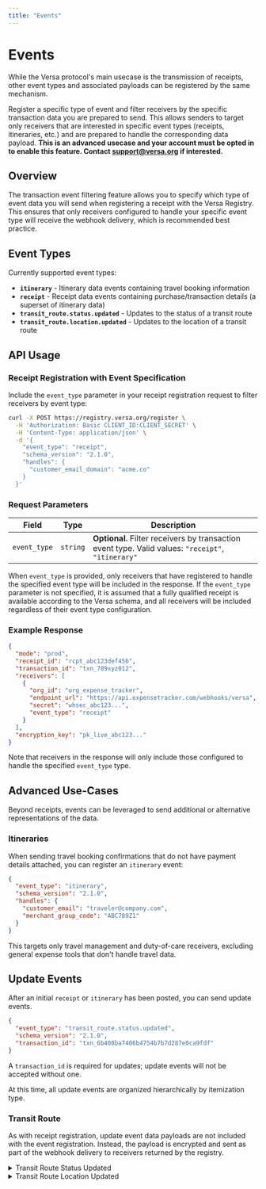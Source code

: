 ```yaml
---
title: "Events"
---
```


# Events

While the Versa protocol's main usecase is the transmission of receipts, other event types and associated payloads can be registered by the same mechanism.

Register a specific type of event and filter receivers by the specific transaction data you are prepared to send.
This allows senders to target only receivers that are interested in specific event types (receipts, itineraries, etc.) and are prepared to handle the corresponding data payload.
**This is an advanced usecase and your account must be opted in to enable this feature. Contact support@versa.org if interested.**

## Overview

The transaction event filtering feature allows you to specify which type of event data you will send when registering a receipt with the Versa Registry. This ensures that only receivers configured to handle your specific event type will receive the webhook delivery, which is recommended best practice.

## Event Types

Currently supported event types:

- **`itinerary`** - Itinerary data events containing travel booking information
- **`receipt`** - Receipt data events containing purchase/transaction details (a superset of itinerary data)
- **`transit_route.status.updated`** - Updates to the status of a transit route
- **`transit_route.location.updated`** - Updates to the location of a transit route

## API Usage

### Receipt Registration with Event Specification

Include the `event_type` parameter in your receipt registration request to filter receivers by event type:

```bash
curl -X POST https://registry.versa.org/register \
  -H 'Authorization: Basic CLIENT_ID:CLIENT_SECRET' \
  -H 'Content-Type: application/json' \
  -d '{
    "event_type": "receipt",
    "schema_version": "2.1.0",
    "handles": {
      "customer_email_domain": "acme.co"
    }
  }'
```

### Request Parameters

| Field | Type | Description |
|-------|------|-------------|
| `event_type` | `string` | **Optional.** Filter receivers by transaction event type. Valid values: `"receipt"`, `"itinerary"` |

When `event_type` is provided, only receivers that have registered to handle the specified event type will be included in the response.
If the `event_type` parameter is not specified, it is assumed that a fully qualified receipt is available according to the Versa schema,
and all receivers will be included regardless of their event type configuration.

### Example Response

```json
{
  "mode": "prod",
  "receipt_id": "rcpt_abc123def456",
  "transaction_id": "txn_789xyz012",
  "receivers": [
    {
      "org_id": "org_expense_tracker",
      "endpoint_url": "https://api.expensetracker.com/webhooks/versa",
      "secret": "whsec_abc123...",
      "event_type": "receipt"
    }
  ],
  "encryption_key": "pk_live_abc123..."
}
```

Note that receivers in the response will only include those configured to handle the specified `event_type` type.

## Advanced Use-Cases

Beyond receipts, events can be leveraged to send additional or alternative representations of the data.

### Itineraries

When sending travel booking confirmations that do not have payment details attached, you can register an `itinerary` event:

```json
{
  "event_type": "itinerary",
  "schema_version": "2.1.0",
  "handles": {
    "customer_email": "traveler@company.com",
    "merchant_group_code": "ABC789Z1"
  }
}
```

This targets only travel management and duty-of-care receivers, excluding general expense tools that don't handle travel data.

## Update Events

After an initial `receipt` or `itinerary` has been posted, you can send update events.

```json
{
  "event_type": "transit_route.status.updated",
  "schema_version": "2.1.0",
  "transaction_id": "txn_6b408ba7406b4754b7b7d287e0ca9fdf"
}
```

A `transaction_id` is required for updates; update events will not be accepted without one.

At this time, all update events are organized hierarchically by itemization type.

### Transit Route

As with receipt registration, update event data payloads are not included with the event registration.
Instead, the payload is encrypted and sent as part of the webhook delivery to receivers returned by the registry.

<details>
<summary>Transit Route Status Updated</summary>
<article>

#### Transit Route Status Updated

Event Type: `transit_route.status.updated`

```json
{
  "status": "departed",
  "transit_route_item_index": 0,
  "updated_at": 1713196492
}
```

| Field | Type | Description |
|-------|------|-------------|
| `status` | `enum` | One of `departed` or `arrived`. |
| `transit_route_item_index` | `nullable integer` | The ordered index of the route item to be updated from the original receipt or itinerary. If left null, it should be interpreted as `0`. |
| `updated_at` | `integer` | The timestamp of the update, measured in seconds since the Unix epoch. |


</article>
</details>

<details>
<summary>Transit Route Location Updated</summary>
<article>

#### Transit Route Location Updated

Event Type: `transit_route.location.updated`

```json
{
  "lat": 37.7749,
  "lon": -122.4194,
  "transit_route_item_index": 0,
  "updated_at": 1713196492
}
```

| Field | Type | Description |
|-------|------|-------------|
| `lat` | `number` | Latitude, represented as a floating point number. |
| `lon` | `number` | Longitude, represented as a floating point number. |
| `transit_route_item_index` | `nullable integer` | The ordered index of the route item to be updated from the original receipt or itinerary. If left null, it should be interpreted as `0`. |
| `updated_at` | `integer` | The timestamp of the update, measured in seconds since the Unix epoch. |


</article>
</details>
